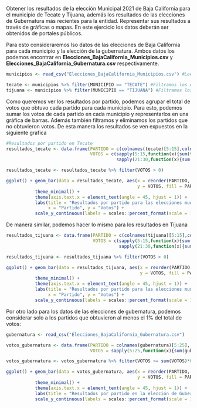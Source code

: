 
Obtener los resultados de la elección Municipal 2021 de Baja California para el municipio de Tecate y Tijuana, además los resultados de las elecciones de Gubernatura más recientes para la entidad. Representar sus resultados a través de gráficas o mapas. En este ejercicio los datos deberán ser obtenidos de portales públicos.

Para esto consideraremos lso datos de las elecciones de Baja California para cada municipio y la elección de la gubernatura. Ambos datos los podemos encontrar en **Elecciones_BajaCalifornia_Municipios.csv** y **Elecciones_BajaCalifornia_Gubernatura.csv** respectivamente.

```r
municipios <- read_csv("Elecciones_BajaCalifornia_Municipios.csv") #Leemos los datos

tecate <- municipios %>% filter(MUNICIPIO == "TECATE") #Filtramos los datos para Tecate
tijuana <- municipios %>% filter(MUNICIPIO == "TIJUANA") #Filtramos los datos para Tijuana
```

Como queremos ver los resultados por partido, podemos agrupar el total de votos que obtuvo cada partido para cada municipio. Para esto, podemos sumar los votos de cada partido en cada municipio y representarlos en una gráfica de barras. Además también filtramos y eliminamos los partidos que no obtuvieron votos. De esta manera los resultados se ven expuestos en la siguiente grafica

```r
#Resultados por partido en Tecate
resultados_tecate <- data.frame(PARTIDO = c(colnames(tecate)[5:15],colnames(tecate)[21:30]), 
                                VOTOS = c(sapply(5:15,function(x){sum(tecate[,x])}),
                                          sapply(21:30,function(x){sum(tecate[,x])}))) 

resultados_tecate <- resultados_tecate %>% filter(VOTOS > 0)

ggplot() + geom_bar(data = resultados_tecate, aes(x = reorder(PARTIDO, -VOTOS), 
                                                  y = VOTOS, fill = PARTIDO), stat = "identity") + 
           theme_minimal() + 
           theme(axis.text.x = element_text(angle = 45, hjust = 1)) + 
           labs(title = "Resultados por partido para las elecciones municipales de 2021 en Tecate", 
                x = "Partido", y = "Votos") +
           scale_y_continuous(labels = scales::percent_format(scale = 100/sum(resultados_tecate$VOTOS)))

```

De manera similar, podemos hacer lo mismo para los resultados en Tijuana

```r
resultados_tijuana <- data.frame(PARTIDO = c(colnames(tijuana)[5:15],colnames(tijuana)[21:30]), 
                                 VOTOS = c(sapply(5:15,function(x){sum(tijuana[,x])}),
                                           sapply(21:30,function(x){sum(tijuana[,x])}))) 

resultados_tijuana <- resultados_tijuana %>% filter(VOTOS > 0) 

ggplot() + geom_bar(data = resultados_tijuana, aes(x = reorder(PARTIDO, -VOTOS), 
                                                   y = VOTOS, fill = PARTIDO), stat = "identity") + 
           theme_minimal() + 
           theme(axis.text.x = element_text(angle = 45, hjust = 1)) + 
           labs(title = "Resultados por partido para las elecciones municipales de 2021 en Tijuana", 
                x = "Partido", y = "Votos") +
           scale_y_continuous(labels = scales::percent_format(scale = 100/sum(resultados_tijuana$VOTOS)))
```

Por otro lado para los datos de las elecciones de gubernatura, podemos considerar solo a los partidos que obtuvieron al menos el 1% del total de votos:

```r
gubernatura <- read_csv("Elecciones_BajaCalifornia_Gubernatura.csv")

votos_gubernatura <- data.frame(PARTIDO = colnames(gubernatura)[5:25], 
                                VOTOS = sapply(5:25,function(x){sum(gubernatura[,x])}))

votos_gubernatura <- votos_gubernatura %>% filter(VOTOS >= sum(VOTOS)*0.01)

ggplot() + geom_bar(data = votos_gubernatura, aes(x = reorder(PARTIDO, -VOTOS), 
                                                  y = VOTOS, fill = PARTIDO), stat = "identity") + 
           theme_minimal() + 
           theme(axis.text.x = element_text(angle = 45, hjust = 1)) + 
           labs(title = "Resultados por partido en la elección de Gubernatura 2021", x = "Partido", y = "Votos") +
           scale_y_continuous(labels = scales::percent_format(scale = 100/sum(votos_gubernatura$VOTOS)))
```
